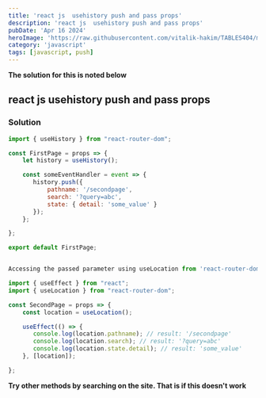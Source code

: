 ```yaml
---
title: 'react js  usehistory push and pass props'
description: 'react js  usehistory push and pass props'
pubDate: 'Apr 16 2024'
heroImage: 'https://raw.githubusercontent.com/vitalik-hakim/TABLES404/main/error_b/JavaScript.png'
category: 'javascript'
tags: [javascript, push]
---
```


**The solution for this is noted below**

## react js usehistory push and pass props

### Solution

```javascript
import { useHistory } from "react-router-dom";

const FirstPage = props => {
    let history = useHistory();

    const someEventHandler = event => {
       history.push({
           pathname: '/secondpage',
           search: '?query=abc',
           state: { detail: 'some_value' }
       });
    };

};

export default FirstPage;


Accessing the passed parameter using useLocation from 'react-router-dom':

import { useEffect } from "react";
import { useLocation } from "react-router-dom";

const SecondPage = props => {
    const location = useLocation();

    useEffect(() => {
       console.log(location.pathname); // result: '/secondpage'
       console.log(location.search); // result: '?query=abc'
       console.log(location.state.detail); // result: 'some_value'
    }, [location]);

};
```

**Try other methods by searching on the site. That is if this doesn't work**
